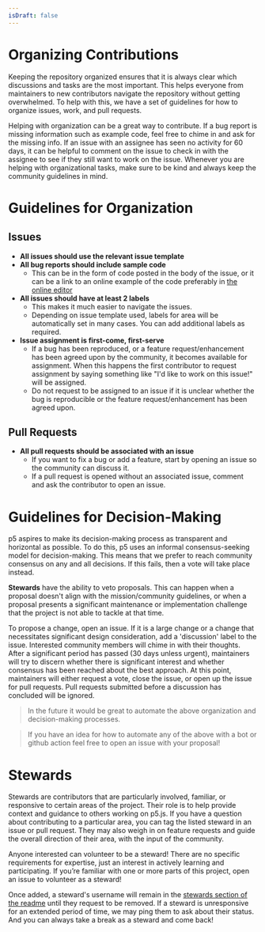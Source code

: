 ```yaml
---
isDraft: false
---
```

# Organizing Contributions

Keeping the repository organized ensures that it is always clear which discussions and tasks are the most important. This helps everyone from maintainers to new contributors navigate the repository without getting overwhelmed. To help with this, we have a set of guidelines for how to organize issues, work, and pull requests.

Helping with organization can be a great way to contribute. If a bug report is missing information such as example code, feel free to chime in and ask for the missing info. If an issue with an assignee has seen no activity for 60 days, it can be helpful to comment on the issue to check in with the assignee to see if they still want to work on the issue. Whenever you are helping with organizational tasks, make sure to be kind and always keep the community guidelines in mind.

# Guidelines for Organization

## Issues

* **All issues should use the relevant issue template**
* **All bug reports should include sample code**
  * This can be in the form of code posted in the body of the issue, or it can be a link to an online example of the code preferably in [the online editor](https://editor.p5js.org)
* **All issues should have at least 2 labels**
  * This makes it much easier to navigate the issues.
  * Depending on issue template used, labels for area will be automatically set in many cases. You can add additional labels as required.
* **Issue assignment is first-come, first-serve**
  * If a bug has been reproduced, or a feature request/enhancement has been agreed upon by the community, it becomes available for assignment. When this happens the first contributor to request assignment by saying something like "I'd like to work on this issue!" will be assigned.
  * Do not request to be assigned to an issue if it is unclear whether the bug is reproducible or the feature request/enhancement has been agreed upon.

## Pull Requests

* **All pull requests should be associated with an issue**
  * If you want to fix a bug or add a feature, start by opening an issue so the community can discuss it.
  * If a pull request is opened without an associated issue, comment and ask the contributor to open an issue.

# Guidelines for Decision-Making

p5 aspires to make its decision-making process as transparent and horizontal as possible. To do this, p5 uses an informal consensus-seeking model for decision-making. This means that we prefer to reach community consensus on any and all decisions. If this fails, then a vote will take place instead.

**Stewards** have the ability to veto proposals. This can happen when a proposal doesn't align with the mission/community guidelines, or when a proposal presents a significant maintenance or implementation challenge that the project is not able to tackle at that time.

To propose a change, open an issue. If it is a large change or a change that necessitates significant design consideration, add a 'discussion' label to the issue. Interested community members will chime in with their thoughts. After a significant period has passed (30 days unless urgent), maintainers will try to discern whether there is significant interest and whether consensus has been reached about the best approach. At this point, maintainers will either request a vote, close the issue, or open up the issue for pull requests. Pull requests submitted before a discussion has concluded will be ignored.

> In the future it would be great to automate the above organization and decision-making processes.

> If you have an idea for how to automate any of the above with a bot or github action feel free to open an issue with your proposal!

# Stewards

Stewards are contributors that are particularly involved, familiar, or responsive to certain areas of the project. Their role is to help provide context and guidance to others working on p5.js. If you have a question about contributing to a particular area, you can tag the listed steward in an issue or pull request. They may also weigh in on feature requests and guide the overall direction of their area, with the input of the community.

Anyone interested can volunteer to be a steward! There are no specific requirements for expertise, just an interest in actively learning and participating. If you’re familiar with one or more parts of this project, open an issue to volunteer as a steward!

Once added, a steward's username will remain in the [stewards section of the readme](https://github.com/processing/p5.js#stewards) until they request to be removed. If a steward is unresponsive for an extended period of time, we may ping them to ask about their status. And you can always take a break as a steward and come back!
